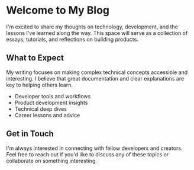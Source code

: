 # Welcome to My Blog

I'm excited to share my thoughts on technology, development, and the lessons I've learned along the way. This space will serve as a collection of essays, tutorials, and reflections on building products.

## What to Expect

My writing focuses on making complex technical concepts accessible and interesting. I believe that great documentation and clear explanations are key to helping others learn.

- Developer tools and workflows
- Product development insights
- Technical deep dives
- Career lessons and advice

## Get in Touch

I'm always interested in connecting with fellow developers and creators. Feel free to reach out if you'd like to discuss any of these topics or collaborate on something interesting.

